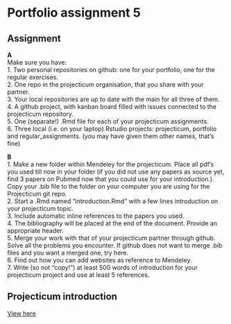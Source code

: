 Portfolio assignment 5 {.unnumbered}
================================================================================
Assignment {.unnumbered}
--------------------------------------------------------------------------------
__A__ <br>
Make sure you have:<br>
1. Two personal repositories on github: one for your portfolio, one for the regular exercises.<br>
2. One repo in the projecticum organisation, that you share with your partner.<br>
3. Your local repositories are up to date with the main for all three of them.<br>
4. A github project, with kanban board filled with issues connected to the projecticum repository.<br>
5. One (separate!) .Rmd file for each of your projecticum assignments.<br>
6. Three local (i.e. on your laptop) Rstudio projects: projecticum, portfolio and regular_assignments. (you may have given them other names, that’s fine)

__B__<br>
1. Make a new folder within Mendeley for the projecticum. Place all pdf’s you used till now in your folder (if you did not use any papers as source yet, find 3 papers on Pubmed now that you could use for your introduction.). Copy your .bib file to the folder on your computer you are using for the Projecticum git repo.<br>
2. Start a .Rmd named “introduction.Rmd” with a few lines introduction on your projecticum topic.<br>
3. Include automatic inline references to the papers you used.<br>
4. The bibliography will be placed at the end of the document. Provide an appropriate header.<br>
5. Merge your work with that of your projecticum partner through github. Solve all the problems you encounter. If github does not want to merge .bib files and you want a merged one, try here.<br>
6. Find out how you can add websites as reference to Mendeley.<br>
7. Write (so not “copy!”) at least 500 words of introduction for your projecticum project and use at least 5 references.

Projecticum introduction {.unnumbered}
--------------------------------------------------------------------------------

[View here](./data/_introduction.html)